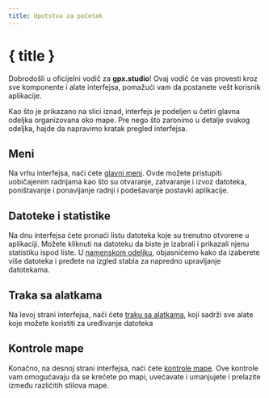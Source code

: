 ```yaml
---
title: Uputstva za početak
---
```


<script lang="ts">
</script>

# { title }

Dobrodošli u oficijelni vodič za **gpx.studio**!
Ovaj vodič će vas provesti kroz sve komponente i alate interfejsa, pomažući vam da postanete vešt korisnik aplikacije.

<DocsImage src="getting-started/interface" alt="Interfejs alata gpx.studio." />

Kao što je prikazano na slici iznad, interfejs je podeljen u četiri glavna odeljka organizovana oko mape. 
Pre nego što zaronimo u detalje svakog odeljka, hajde da napravimo kratak pregled interfejsa.

## Meni

Na vrhu interfejsa, naći ćete [glavni meni](./menu).
Ovde možete pristupiti uobičajenim radnjama kao što su otvaranje, zatvaranje i izvoz datoteka, poništavanje i ponavljanje radnji i podešavanje postavki aplikacije.

## Datoteke i statistike

Na dnu interfejsa ćete pronaći listu datoteka koje su trenutno otvorene u aplikaciji.
Možete kliknuti na datoteku da biste je izabrali i prikazali njenu statistiku ispod liste.
U [namenskom odeljku](./files-and-stats), objasnićemo kako da izaberete više datoteka i pređete na izgled stabla za napredno upravljanje datotekama.

## Traka sa alatkama

Na levoj strani interfejsa, naći ćete [traku sa alatkama](./toolbar), koji sadrži sve alate koje možete koristiti za uređivanje datoteka

## Kontrole mape

Konačno, na desnoj strani interfejsa, naći ćete [kontrole mape](./map-controls).
Ove kontrole vam omogućavaju da se krećete po mapi, uvećavate i umanjujete i prelazite između različitih stilova mape.
